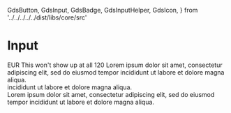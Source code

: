   GdsButton,
  GdsInput,
  GdsBadge,
  GdsInputHelper,
  GdsIcon,
} from '../../../../../dist/libs/core/src'

<Meta title="Components/Input/Text" />

# Input

<gds-main>
  <div>
    <gds-input
      label="I am a label"
      id="test"
      pattern="[a-z]+"
      type="text"
      minlength="3"
      name="test"
      required
    >
      <gds-icon name="calendar" slot="lead" />
      <gds-button
        variant="circle tertiary"
        data-label="test"
        effect="ripple"
        size="small"
        slot="trail"
      >
        <gds-icon name="plus" slot="circle" />
      </gds-button>
      <gds-icon name="info" slot="help" />
      <gds-badge slot="badge" variant="surface">
        EUR
      </gds-badge>
      This won't show up at all
      <gds-input-helper
        slot="helper"
        label="Summary"
        tooltip="Tooltip content is very important"
      >
        <gds-icon name="info" slot="action"></gds-icon>
        <gds-badge slot="badge" variant="success">
          120
        </gds-badge>
        Lorem ipsum dolor sit amet, consectetur adipiscing elit, sed do eiusmod tempor
        incididunt ut labore et dolore magna aliqua. <br /> incididunt ut labore
        et dolore magna aliqua. <br /> Lorem ipsum dolor sit amet, consectetur adipiscing
        elit, sed do eiusmod tempor incididunt ut labore et dolore magna aliqua.
      </gds-input-helper>
    </gds-input>
  </div>
  <div>
    <gds-input label="Label only"></gds-input>
  </div>
  <div>
    <gds-input label="Lead icon">
      <gds-icon name="calendar" slot="lead" />
    </gds-input>
  </div>
  <div>
    <gds-input label="Trail icon">
      <gds-icon name="x" slot="trail" />
    </gds-input>
  </div>
  <div>
    <gds-input label="Trail & Lead">
      <gds-icon name="calendar" slot="lead" />
      <gds-icon name="x" slot="trail" />
    </gds-input>
  </div>
  <div>
    <gds-input label="Lead & Badge">
      <gds-icon name="calendar" slot="lead" />
      <gds-badge content="USD" slot="badge" />
    </gds-input>
  </div>
  <div>
    <gds-input label="Lead, Trail& Badge">
      <gds-icon name="calendar" slot="lead" />
      <gds-icon name="x" slot="trail" />
      <gds-badge content="USD" slot="badge" />
    </gds-input>
  </div>
</gds-main>
